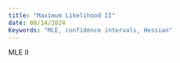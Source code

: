 ```yaml
---
title: "Maximum Likelihood II"
date: 08/14/2024
Keywords: "MLE, confidence intervals, Hessian"
---
```


MLE II
